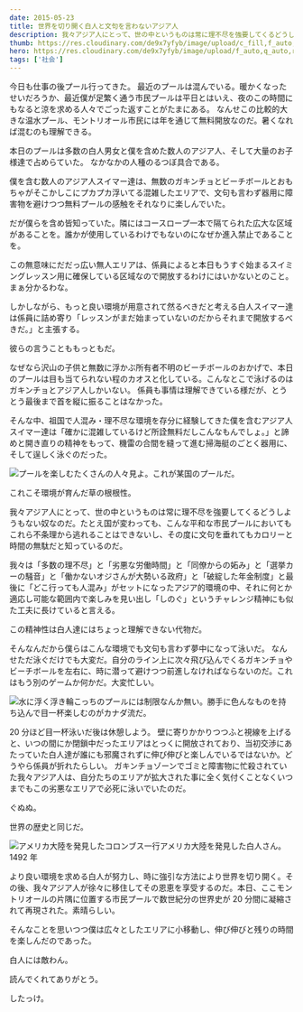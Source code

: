 ```yaml
---
date: 2015-05-23
title: 世界を切り開く白人と文句を言わないアジア人
description: 我々アジア人にとって、世の中というものは常に理不尽を強要してくるどうしようもない奴なのだ。
thumb: https://res.cloudinary.com/de9x7yfyb/image/upload/c_fill,f_auto,h_120,q_auto,r_6,w_120/v1637734504/qc3/posts/caucasian-asian/argument_i6xcdl.jpg
hero: https://res.cloudinary.com/de9x7yfyb/image/upload/f_auto,q_auto,r_6,w_680/v1637734504/qc3/posts/caucasian-asian/argument_i6xcdl.jpg
tags: ['社会']
---
```


今日も仕事の後プール行ってきた。
最近のプールは混んでいる。暖かくなったせいだろうか、最近僕が足繁く通う市民プールは平日とはいえ、夜のこの時間にもなると涼を求める人々でごった返すことがたまにある。
なんせこの比較的大きな温水プール、モントリオール市民には年を通じて無料開放なのだ。暑くなれば混むのも理解できる。

本日のプールは多数の白人男女と僕を含めた数人のアジア人、そして大量のお子様達で占めらていた。
なかなかの人種のるつぼ具合である。

僕を含む数人のアジア人スイマー達は、無数のガキンチョとビーチボールとおもちゃがそこかしこにプカプカ浮いてる混雑したエリアで、文句も言わず器用に障害物を避けつつ無料プールの感触をそれなりに楽しんでいた。

だが僕らを含め皆知っていた。隣にはコースロープ一本で隔てられた広大な区域があることを。誰かが使用しているわけでもないのになぜか進入禁止であることを。

この無意味にだだっ広い無人エリアは、係員によると本日もうすぐ始まるスイミングレッスン用に確保している区域なので開放するわけにはいかないとのこと。まぁ分かるわな。

しかしながら、もっと良い環境が用意されて然るべきだと考える白人スイマー達は係員に詰め寄り「レッスンがまだ始まっていないのだからそれまで開放するべきだ。」と主張する。

彼らの言うことももっともだ。

なぜなら沢山の子供と無数に浮かぶ所有者不明のビーチボールのおかげで、本日のプールは目も当てられない程のカオスと化している。こんなとこで泳げるのはガキンチョとアジア人しかいない。
係員も事情は理解できている様だが、とうとう最後まで首を縦に振ることはなかった。

そんな中、祖国で人混み・理不尽な環境を存分に経験してきた僕を含むアジア人スイマー達は「確かに混雑しているけど所詮無料だしこんなもんでしょ。」と諦めと開き直りの精神をもって、機雷の合間を縫って進む掃海艇のごとく器用に、そして逞しく泳ぐのだった。

![プールを楽しむたくさんの人々](https://res.cloudinary.com/de9x7yfyb/image/upload/f_auto,q_auto,r_6,w_680/v1637734504/qc3/posts/caucasian-asian/swimming-people_nghm8g.jpg)見よ。これが某国のプールだ。

これこそ環境が育んだ草の根根性。

我々アジア人にとって、世の中というものは常に理不尽を強要してくるどうしようもない奴なのだ。たとえ国が変わっても、こんな平和な市民プールにおいてもこれら不条理から逃れることはできないし、その度に文句を垂れてもカロリーと時間の無駄だと知っているのだ。

我々は「多数の理不尽」と「劣悪な労働時間」と「同僚からの妬み」と「選挙カーの騒音」と「働かないオジさんが大勢いる政府」と「破綻した年金制度」と最後に「どこ行っても人混み」がセットになったアジア的環境の中、それに何とか適応し可能な範囲内で楽しみを見い出し「しのぐ」というチャレンジ精神にも似た工夫に長けていると言える。

この精神性は白人達にはちょっと理解できない代物だ。

そんなんだから僕らはこんな環境でも文句も言わず夢中になって泳いだ。
なんせただ泳ぐだけでも大変だ。自分のライン上に次々飛び込んでくるガキンチョやビーチボールを左右に、時に潜って避けつつ前進しなければならないのだ。これはもう別のゲームか何かだ。大変忙しい。

![水に浮く浮き輪](https://res.cloudinary.com/de9x7yfyb/image/upload/f_auto,q_auto,r_6,w_680/v1637734504/qc3/posts/caucasian-asian/float_wl75wt.jpg)こっちのプールには制限なんか無い。勝手に色んなものを持ち込んで目一杯楽しむのがカナダ流だ。

20 分ほど目一杯泳いだ後は休憩しよう。
壁に寄りかかりつつふと視線を上げると、いつの間にか閉鎖中だったエリアはとっくに開放されており、当初交渉にあたっていた白人達が誰にも邪魔されずに伸び伸びと楽しんでいるではないか。どうやら係員が折れたらしい。
ガキンチョゾーンでゴミと障害物に忙殺されていた我々アジア人は、自分たちのエリアが拡大された事に全く気付くことなくいつまでもこの劣悪なエリアで必死に泳いでいたのだ。

ぐぬぬ。

世界の歴史と同じだ。

![アメリカ大陸を発見したコロンブス一行](https://res.cloudinary.com/de9x7yfyb/image/upload/f_auto,q_auto,r_6,w_680/v1637734504/qc3/posts/caucasian-asian/columbus_t9bhew.jpg)アメリカ大陸を発見した白人さん。1492 年

より良い環境を求める白人が努力し、時に強引な方法により世界を切り開く。その後、我々アジア人が徐々に移住してその恩恵を享受するのだ。本日、ここモントリオールの片隅に位置する市民プールで数世紀分の世界史が 20 分間に凝縮されて再現された。素晴らしい。

そんなことを思いつつ僕は広々としたエリアに小移動し、伸び伸びと残りの時間を楽しんだのであった。

白人には敵わん。

読んでくれてありがとう。

したっけ。
